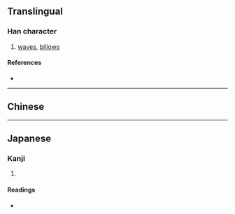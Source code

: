 {{also|灩}}
{{character info}}
==Translingual==

===Han character===
{{Han char|rn=85|rad=水|as=19|sn=22|four=|canj=ETTU|ids=⿰澧色}}

# [[waves]], [[billows]]

====References====
* {{Han ref|kx=0663.150|dkj=18777|dj=1072.090|hdz=31795.030|uh=7054|ud=28756}}

----

==Chinese==
{{zh-see|灩|v}}

----

==Japanese==

===Kanji===
{{ja-kanji|grade=|rs=水19}}

# {{rfdef|ja|sort=水19}}

====Readings====
* {{ja-readings|on=[[えん]] (en)|kun=[[なみ]] (nami)}}